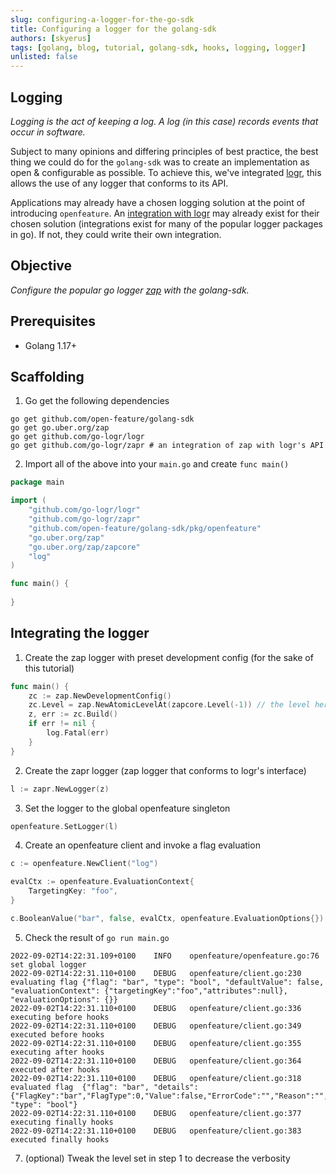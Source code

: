 ```yaml
---
slug: configuring-a-logger-for-the-go-sdk
title: Configuring a logger for the golang-sdk
authors: [skyerus]
tags: [golang, blog, tutorial, golang-sdk, hooks, logging, logger]
unlisted: false
---
```


## Logging

*Logging is the act of keeping a log. A log (in this case) records events that occur in software.*

Subject to many opinions and differing principles of best practice, the best thing we could do for the `golang-sdk` was
to create an implementation as open & configurable as possible. To achieve this, we've integrated [logr](https://github.com/go-logr/logr),
this allows the use of any logger that conforms to its API.

Applications may already have a chosen logging solution at the point of introducing `openfeature`. An [integration with logr](https://github.com/go-logr/logr#implementations-non-exhaustive)
may already exist for their chosen solution (integrations exist for many of the popular logger packages in go). If not, they could write their own integration.

## Objective

*Configure the popular go logger [zap](https://github.com/uber-go/zap) with the golang-sdk.*

## Prerequisites

- Golang 1.17+

## Scaffolding

1. Go get the following dependencies

```shell
go get github.com/open-feature/golang-sdk
go get go.uber.org/zap
go get github.com/go-logr/logr
go get github.com/go-logr/zapr # an integration of zap with logr's API
```

2. Import all of the above into your `main.go` and create `func main()`

```go
package main

import (
	"github.com/go-logr/logr"
	"github.com/go-logr/zapr"
	"github.com/open-feature/golang-sdk/pkg/openfeature"
	"go.uber.org/zap"
	"go.uber.org/zap/zapcore"
	"log"
)

func main() {
	
}
```

## Integrating the logger

1. Create the zap logger with preset development config (for the sake of this tutorial)

```go
func main() {
    zc := zap.NewDevelopmentConfig()
    zc.Level = zap.NewAtomicLevelAt(zapcore.Level(-1)) // the level here decides the verbosity of our logs
    z, err := zc.Build()
    if err != nil {
        log.Fatal(err)
    }
}
```

2. Create the zapr logger (zap logger that conforms to logr's interface)
```go
l := zapr.NewLogger(z)
```

3. Set the logger to the global openfeature singleton
```go
openfeature.SetLogger(l)
```

4. Create an openfeature client and invoke a flag evaluation
```go
c := openfeature.NewClient("log")

evalCtx := openfeature.EvaluationContext{
    TargetingKey: "foo",
}

c.BooleanValue("bar", false, evalCtx, openfeature.EvaluationOptions{})
```

5. Check the result of `go run main.go`
```shell
2022-09-02T14:22:31.109+0100    INFO    openfeature/openfeature.go:76   set global logger
2022-09-02T14:22:31.110+0100    DEBUG   openfeature/client.go:230       evaluating flag {"flag": "bar", "type": "bool", "defaultValue": false, "evaluationContext": {"targetingKey":"foo","attributes":null}, "evaluationOptions": {}}
2022-09-02T14:22:31.110+0100    DEBUG   openfeature/client.go:336       executing before hooks
2022-09-02T14:22:31.110+0100    DEBUG   openfeature/client.go:349       executed before hooks
2022-09-02T14:22:31.110+0100    DEBUG   openfeature/client.go:355       executing after hooks
2022-09-02T14:22:31.110+0100    DEBUG   openfeature/client.go:364       executed after hooks
2022-09-02T14:22:31.110+0100    DEBUG   openfeature/client.go:318       evaluated flag  {"flag": "bar", "details": {"FlagKey":"bar","FlagType":0,"Value":false,"ErrorCode":"","Reason":"","Variant":""}, "type": "bool"}
2022-09-02T14:22:31.110+0100    DEBUG   openfeature/client.go:377       executing finally hooks
2022-09-02T14:22:31.110+0100    DEBUG   openfeature/client.go:383       executed finally hooks
```

7. (optional) Tweak the level set in step 1 to decrease the verbosity

